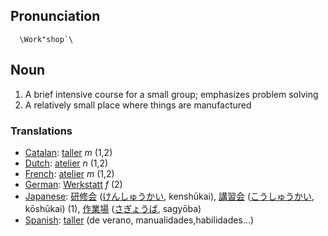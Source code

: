 ==Pronunciation==
   \Work"shop`\

==Noun==

#A brief intensive course for a small group; emphasizes problem solving  
#A relatively small place where things are manufactured

===Translations===
*[[Catalan]]: [[taller]] ''m'' (1,2)
*[[Dutch]]: [[atelier]] ''n'' (1,2)
*[[French]]: [[atelier]] ''m'' (1,2)
*[[German]]: [[Werkstatt]] ''f'' (2)
*[[Japanese]]: [[研修会]] ([[けんしゅうかい]], kenshūkai), [[講習会]] ([[こうしゅうかい]], kōshūkai) (1), [[作業場]] ([[さぎょうば]], sagyōba)
*[[Spanish]]: [[taller]] (de verano, manualidades,habilidades...)